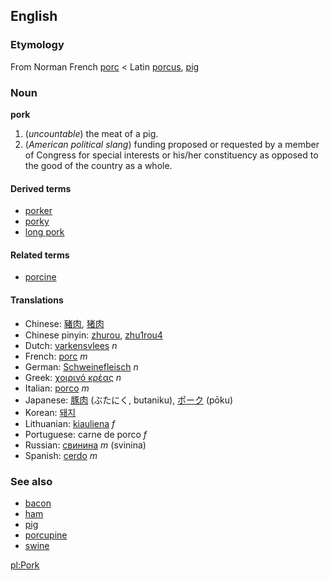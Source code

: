 ==English==
===Etymology===
From Norman French [[porc]] < Latin [[porcus]], [[pig]]

===Noun===
'''pork'''

# (''uncountable'') the meat of a pig.
# (''American political slang'') funding proposed or requested by a member of Congress for special interests or his/her constituency as opposed to the good of the country as a whole.

====Derived terms====
*[[porker]]
*[[porky]]
*[[long pork]]

====Related terms====
*[[porcine]]

====Translations====
*Chinese: [[豬肉]], [[猪肉]]
*Chinese pinyin: [[zhurou]], [[zhu1rou4]]
*Dutch: [[varkensvlees]] ''n''
*French: [[porc]] ''m''
*German: [[Schweinefleisch]] ''n''
*Greek: [[χοιρινό κρέας]] ''n''
*Italian: [[porco]] ''m''
*Japanese: [[豚肉]] (ぶたにく, butaniku), [[ポーク]] (pōku)
*Korean: [[돼지]]
*Lithuanian: [[kiauliena]] ''f''
*Portuguese: carne de porco ''f''
*Russian: [[свинина]] ''m'' (svinina)
*Spanish: [[cerdo]] ''m''

===See also===
*[[bacon]]
*[[ham]]
*[[pig]]
*[[porcupine]]
*[[swine]]

[[pl:Pork]]